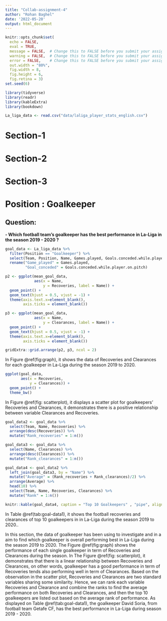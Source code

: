 ```yaml
---
title: "Collab-assignment-4"
author: "Rohan Baghel"
date: '2022-05-20'
output: html_document
---
```


```r
knitr::opts_chunk$set(
  echo = FALSE,
  eval = TRUE,
  message = FALSE,  # Change this to FALSE before you submit your assignment
  warning = FALSE,  # Change this to FALSE before you submit your assignment
  error = FALSE,    # Change this to FALSE before you submit your assignment
  out.width = "80%",
  fig.width = 8, 
  fig.height = 6,
  fig.retina = 3)
set.seed(6)
```

```r
library(tidyverse)
library(readr)
library(kableExtra)
library(bookdown)
```

```r
La_liga_data <- read.csv("data/laliga_player_stats_english.csv")
```

# Section-1 

# Section-2

# Section-3

# Position : Goalkeeper

## Question:

__- Which football team's goalkeeper has the best performance in La-Liga in the season 2019 - 2020 ?__

```r
goal_data <- La_liga_data %>%
  filter(Position == "Goalkeeper") %>%
  select(Team, Position, Name, Games.played, Goals.conceded.while.player.on.pitch, Recoveries, Clearances) %>%
  rename("Game_played" = Games.played,
         "Goal_conceded" = Goals.conceded.while.player.on.pitch)
```

```r
p2 <- ggplot(mean_goal_data, 
             aes(x = Name, 
                 y = Recoveries, label = Name)) +
  geom_point() +
  geom_text(hjust = 0.5, vjust = -1) + 
  theme(axis.text.x=element_blank(),
        axis.ticks = element_blank())

p3 <- ggplot(mean_goal_data, 
             aes(x = Name, 
                 y = Clearances, label = Name)) +
  geom_point() +
  geom_text(hjust = 0.5, vjust = -1) + 
  theme(axis.text.x=element_blank(),
        axis.ticks = element_blank())

gridExtra::grid.arrange(p2, p3, ncol = 2)
```

In Figure \@ref(fig:graph), it shows the data of Recoveries and Clearances for each goalkeeper in La-Liga during the season 2019 to 2020.

```r
ggplot(goal_data, 
       aes(x = Recoveries,
           y = Clearances)) +
  geom_point() +
  theme_bw()
```

In Figure \@ref(fig: scatterplot), it displays a scatter plot for goalkeepers' Recoveries and Clearances, it demonstrates there is a positive relationship between variable Clearances and Recoveries.

```r
goal_data2 <- goal_data %>%
  select(Team, Name, Recoveries) %>%
  arrange(desc(Recoveries)) %>%
  mutate("Rank_recoveries" = 1:n())

goal_data3 <- goal_data %>%
  select(Name, Clearances) %>%
  arrange(desc(Clearances)) %>%
  mutate("Rank_clearances" = 1:n())

goal_data4 <- goal_data2 %>%
  left_join(goal_data3, by = "Name") %>%
  mutate("Average" = (Rank_recoveries + Rank_clearances)/2) %>%
  arrange(Average) %>%
  head(10) %>%
  select(Team, Name, Recoveries, Clearances) %>%
  mutate("Rank" = 1:n())

knitr::kable(goal_data4, caption = "Top 10 Goalkeepers" , "pipe", align = "cc")
```

In Table \@ref(tab:goal-data1), it shows the football recoveries and clearances of top 10 goalkeepers in in La-Liga during the season 2019 to 2020.. 

In this section, the data of goalkeeper has been using to investigate and in a aim to find which goalkeeper is overall performing best in La-Liga during the season 2019 to 2020. The Figure \@ref(fig:graph) shows the performance of each single goalkeeper in term of  Recoveries and Clearances during the season. In The Figure \@ref(fig: scatterplot), it demonstrates that there is a linear relationship between Recoveries and Clearances, on other words, goalkeeper has a good performance in term of Recoveries tends also performing well in term of Clearances. Based on the observation in the scatter plot, Recoveries and Clearances are two standard variables sharing some similarity. Hence, we can rank each variable Recoveries and Clearance and combine the ranks to find the average performance on both Recoveries and Clearances, and then the top 10 goalkeepers are listed out based on the average rank of performance. As displayed on Table \@ref(tab:goal-data1), the goalkeeper David Soria, from football team Getafe CF, has the best performance in La-Liga during season 2019 - 2020. 

